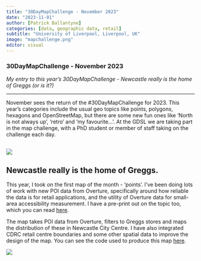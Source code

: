 ```yaml
---
title: "30DayMapChallenge - November 2023"
date: "2023-11-01"
author: [Patrick Ballantyne]
categories: [data, geographic data, retail]
subtitle: "University of Liverpool, Liverpool, UK"
image: "mapchallenge.png"
editor: visual
---
```


### 30DayMapChallenge - November 2023

*My entry to this year's 30DayMapChallenge - Newcastle really is the home of Greggs (or is it?)*

------------------------------------------------------------------------

November sees the return of the #30DayMapChallenge for 2023. This year's categories include the usual geo topics like points, polygons, hexagons and OpenStreetMap, but there are some new fun ones like 'North is not always up', 'retro' and 'my favourite...'. At the GDSL we are taking part in the map challenge, with a PhD student or member of staff taking on the challenge each day.

## ![](mapchallenge.png)

## Newcastle really is the home of Greggs.

This year, I took on the first map of the month - 'points'. I've been doing lots of work with new POI data from Overture, specifically around how reliable the data is for retail applications, and the utility of Overture data for small-area accessibility measurement. I have a pre-print out on the topic too, which you can read [here](https://arxiv.org/abs/2310.18415).

The map takes POI data from Overture, filters to Greggs stores and maps the distribution of these in Newcastle City Centre. I have also integrated CDRC retail centre boundaries and some other spatial data to improve the design of the map. You can see the code used to produce this map [here](http://tinyurl.com/greggsR).

![](map.png)
